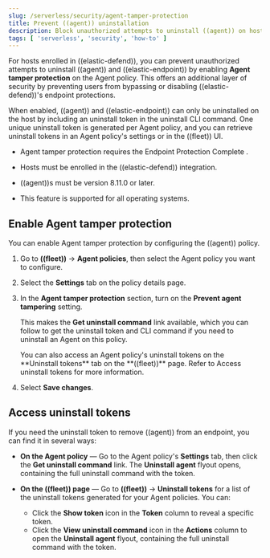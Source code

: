 ```yaml
---
slug: /serverless/security/agent-tamper-protection
title: Prevent ((agent)) uninstallation
description: Block unauthorized attempts to uninstall ((agent)) on hosts.
tags: [ 'serverless', 'security', 'how-to' ]
---
```


<DocBadge template="technical preview" />
<div id="agent-tamper-protection"></div>

For hosts enrolled in ((elastic-defend)), you can prevent unauthorized attempts to uninstall ((agent)) and ((elastic-endpoint)) by enabling **Agent tamper protection** on the Agent policy. This offers an additional layer of security by preventing users from bypassing or disabling ((elastic-defend))'s endpoint protections. 

When enabled, ((agent)) and ((elastic-endpoint)) can only be uninstalled on the host by including an uninstall token in the uninstall CLI command. One unique uninstall token is generated per Agent policy, and you can retrieve uninstall tokens in an Agent policy's settings or in the ((fleet)) UI.

<DocCallOut title="Requirements">

* Agent tamper protection requires the Endpoint Protection Complete <DocLink slug="/serverless/elasticsearch/manage-project" text="project feature"/>. 

* Hosts must be enrolled in the ((elastic-defend)) integration.

* ((agent))s must be version 8.11.0 or later.

* This feature is supported for all operating systems.

</DocCallOut>

<DocImage url="../images/agent-tamper-protection/agent-tamper-protection.png" alt="Agent tamper protection setting highlighted on Agent policy settings page"/>

<div id="enable-agent-tamper-protection"></div>

## Enable Agent tamper protection

You can enable Agent tamper protection by configuring the ((agent)) policy.

1. Go to **((fleet))** -> **Agent policies**, then select the Agent policy you want to configure.
1. Select the **Settings** tab on the policy details page.
1. In the **Agent tamper protection** section, turn on the **Prevent agent tampering** setting.

    This makes the **Get uninstall command** link available, which you can follow to get the uninstall token and CLI command if you need to <DocLink slug="/serverless/security/uninstall-agent">uninstall an Agent</DocLink> on this policy.

    <DocCallOut title="Tip">
    You can also access an Agent policy's uninstall tokens on the **Uninstall tokens** tab on the **((fleet))** page. Refer to <DocLink slug="/serverless/security/agent-tamper-protection" section="fleet-uninstall-tokens">Access uninstall tokens</DocLink> for more information.
    </DocCallOut>

1. Select **Save changes**.

<div id="fleet-uninstall-tokens"></div>

## Access uninstall tokens

If you need the uninstall token to remove ((agent)) from an endpoint, you can find it in several ways:

* **On the Agent policy** — Go to the Agent policy's **Settings** tab, then click the **Get uninstall command** link. The **Uninstall agent** flyout opens, containing the full uninstall command with the token.

* **On the ((fleet)) page** — Go to **((fleet))** -> **Uninstall tokens** for a list of the uninstall tokens generated for your Agent policies. You can:

    * Click the **Show token** icon in the **Token** column to reveal a specific token.
    * Click the **View uninstall command** icon in the **Actions** column to open the **Uninstall agent** flyout, containing the full uninstall command with the token.
